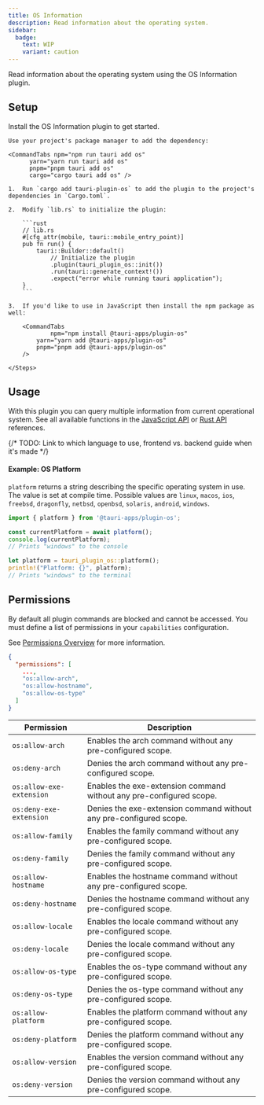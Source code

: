 ```yaml
---
title: OS Information
description: Read information about the operating system.
sidebar:
  badge:
    text: WIP
    variant: caution
---
```



<PluginLinks plugin="os" />

Read information about the operating system using the OS Information plugin.

## Setup

Install the OS Information plugin to get started.

<Tabs>
  <TabItem label="Automatic">

    Use your project's package manager to add the dependency:

    <CommandTabs npm="npm run tauri add os"
          yarn="yarn run tauri add os"
          pnpm="pnpm tauri add os"
          cargo="cargo tauri add os" />

  </TabItem>
  <TabItem label="Manual">
    <Steps>

    1.  Run `cargo add tauri-plugin-os` to add the plugin to the project's dependencies in `Cargo.toml`.

    2.  Modify `lib.rs` to initialize the plugin:

        ```rust
        // lib.rs
        #[cfg_attr(mobile, tauri::mobile_entry_point)]
        pub fn run() {
            tauri::Builder::default()
                // Initialize the plugin
                .plugin(tauri_plugin_os::init())
                .run(tauri::generate_context!())
                .expect("error while running tauri application");
        }
        ```

    3.  If you'd like to use in JavaScript then install the npm package as well:

        <CommandTabs
                npm="npm install @tauri-apps/plugin-os"
            yarn="yarn add @tauri-apps/plugin-os"
            pnpm="pnpm add @tauri-apps/plugin-os"
        />

    </Steps>

  </TabItem>
</Tabs>

## Usage

With this plugin you can query multiple information from current operational system. See all available functions in the [JavaScript API](/reference/javascript/os/) or [Rust API](https://docs.rs/tauri-plugin-os/) references.

{/* TODO: Link to which language to use, frontend vs. backend guide when it's made */}

#### Example: OS Platform

`platform` returns a string describing the specific operating system in use. The value is set at compile time. Possible values are `linux`, `macos`, `ios`, `freebsd`, `dragonfly`, `netbsd`, `openbsd`, `solaris`, `android`, `windows`.

<Tabs>
<TabItem label="JavaScript">

```js
import { platform } from '@tauri-apps/plugin-os';

const currentPlatform = await platform();
console.log(currentPlatform);
// Prints "windows" to the console
```

</TabItem>
<TabItem label="Rust">

```rust
let platform = tauri_plugin_os::platform();
println!("Platform: {}", platform);
// Prints "windows" to the terminal
```

</TabItem>
</Tabs>

## Permissions

By default all plugin commands are blocked and cannot be accessed.
You must define a list of permissions in your `capabilities` configuration.

See [Permissions Overview](/security/permissions/) for more information.

```json title="src-tauri/capabilities/main.json" ins={4-6}
{
  "permissions": [
    ...,
    "os:allow-arch",
    "os:allow-hostname",
    "os:allow-os-type"
  ]
}
```

| Permission               | Description                                                         |
| ------------------------ | ------------------------------------------------------------------- |
| `os:allow-arch`          | Enables the arch command without any pre-configured scope.          |
| `os:deny-arch`           | Denies the arch command without any pre-configured scope.           |
| `os:allow-exe-extension` | Enables the exe-extension command without any pre-configured scope. |
| `os:deny-exe-extension`  | Denies the exe-extension command without any pre-configured scope.  |
| `os:allow-family`        | Enables the family command without any pre-configured scope.        |
| `os:deny-family`         | Denies the family command without any pre-configured scope.         |
| `os:allow-hostname`      | Enables the hostname command without any pre-configured scope.      |
| `os:deny-hostname`       | Denies the hostname command without any pre-configured scope.       |
| `os:allow-locale`        | Enables the locale command without any pre-configured scope.        |
| `os:deny-locale`         | Denies the locale command without any pre-configured scope.         |
| `os:allow-os-type`       | Enables the os-type command without any pre-configured scope.       |
| `os:deny-os-type`        | Denies the os-type command without any pre-configured scope.        |
| `os:allow-platform`      | Enables the platform command without any pre-configured scope.      |
| `os:deny-platform`       | Denies the platform command without any pre-configured scope.       |
| `os:allow-version`       | Enables the version command without any pre-configured scope.       |
| `os:deny-version`        | Denies the version command without any pre-configured scope.        |
